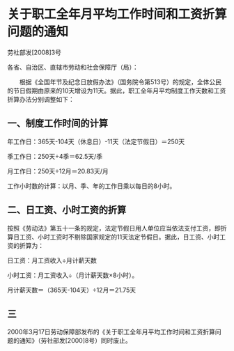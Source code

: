 # 关于职工全年月平均工作时间和工资折算问题的通知

劳社部发[2008]3号

  

各省、自治区、直辖市劳动和社会保障厅（局）：

　　根据《全国年节及纪念日放假办法》（国务院令第513号）的规定，全体公民的节日假期由原来的10天增设为11天。据此，职工全年月平均制度工作天数和工资折算办法分别调整如下：

## 一、制度工作时间的计算

年工作日：365天-104天（休息日）-11天（法定节假日）＝250天

季工作日：250天÷4季＝62.5天/季

月工作日：250天÷12月＝20.83天/月

工作小时数的计算：以月、季、年的工作日乘以每日的8小时。

## 二、日工资、小时工资的折算

按照《劳动法》第五十一条的规定，法定节假日用人单位应当依法支付工资，即折算日工资、小时工资时不剔除国家规定的11天法定节假日。据此，日工资、小时工资的折算为：

日工资：月工资收入÷月计薪天数

小时工资：月工资收入÷（月计薪天数×8小时）。

月计薪天数＝（365天-104天）÷12月＝21.75天

## 三
2000年3月17日劳动保障部发布的《关于职工全年月平均工作时间和工资折算问题的通知》（劳社部发[2000]8号）同时废止。